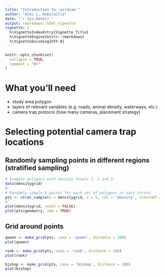 ```yaml
---
title: "Introduction to `wildcam`"
author: "Alec L. Robitaille"
date: "`r Sys.Date()`"
output: rmarkdown::html_vignette
vignette: >
  %\VignetteIndexEntry{Vignette Title}
  %\VignetteEngine{knitr::rmarkdown}
  %\VignetteEncoding{UTF-8}
---
```


```r
knitr::opts_chunk$set(
  collapse = TRUE,
  comment = "#>"
)
```


# What you'll need
* study area polygon
* layers of relevant variables (e.g. roads, animal density, waterways, etc.)
* camera trap protocol (how many cameras, placement strategy)



# Selecting potential camera trap locations
## Randomly sampling points in different regions (stratified sampling)

```r
# Example polygons with density levels 1, 2 and 3.
data(densitygrid)
#'
# Randomly sample 5 points for each set of polygons in each strata.
pts <- strat_sample(x = densitygrid, n = 5, col = 'density', returnDT = FALSE)
#'
plot(densitygrid, reset = FALSE)
plot(pts$geometry, add = TRUE)

```

## Grid around points

```r
queen <- make_grid(pts, case = 'queen', distance = 100)
plot(queen)

rook <- make_grid(pts, case = 'rook', distance = 100)
plot(rook)

bishop <- make_grid(pts, case = 'bishop', distance = 100)
plot(bishop)
```